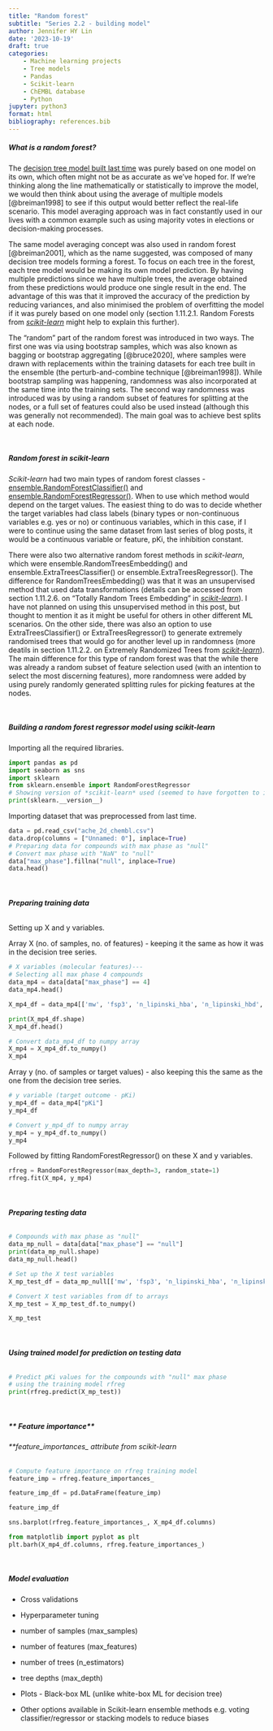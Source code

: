 ```yaml
---
title: "Random forest"
subtitle: "Series 2.2 - building model"
author: Jennifer HY Lin
date: '2023-10-19'
draft: true
categories: 
    - Machine learning projects
    - Tree models
    - Pandas
    - Scikit-learn
    - ChEMBL database
    - Python
jupyter: python3
format: html
bibliography: references.bib
---
```


##### **What is a random forest?**

The [decision tree model built last time](https://jhylin.github.io/Data_in_life_blog/posts/16_ML2-1_Decision_tree/3_model_build.html) was purely based on one model on its own, which often might not be as accurate as we've hoped for. If we're thinking along the line mathematically or statistically to improve the model, we would then think about using the average of multiple models [@breiman1998] to see if this output would better reflect the real-life scenario. This model averaging approach was in fact constantly used in our lives with a common example such as using majority votes in elections or decision-making processes.

The same model averaging concept was also used in random forest [@breiman2001], which as the name suggested, was composed of many decision tree models forming a forest. To focus on each tree in the forest, each tree model would be making its own model prediction. By having multiple predictions since we have multiple trees, the average obtained from these predictions would produce one single result in the end. The advantage of this was that it improved the accuracy of the prediction by reducing variances, and also minimised the problem of overfitting the model if it was purely based on one model only (section 1.11.2.1. Random Forests from [*scikit-learn*](https://scikit-learn.org/stable/modules/ensemble.html#random-forests-and-other-randomized-tree-ensembles) might help to explain this further).

The "random" part of the random forest was introduced in two ways. The first one was via using bootstrap samples, which was also known as bagging or bootstrap aggregating [@bruce2020], where samples were drawn with replacements within the training datasets for each tree built in the ensemble (the perturb-and-combine technique [@breiman1998]). While bootstrap sampling was happening, randomness was also incorporated at the same time into the training sets. The second way randomness was introduced was by using a random subset of features for splitting at the nodes, or a full set of features could also be used instead (although this was generally not recommended). The main goal was to achieve best splits at each node.

<br>

##### **Random forest in *scikit-learn***

*Scikit-learn* had two main types of random forest classes - [ensemble.RandomForestClassifier()](https://scikit-learn.org/stable/modules/generated/sklearn.ensemble.RandomForestClassifier.html#sklearn.ensemble.RandomForestClassifier) and [ensemble.RandomForestRegressor()](https://scikit-learn.org/stable/modules/generated/sklearn.ensemble.RandomForestRegressor.html#sklearn.ensemble.RandomForestRegressor). When to use which method would depend on the target values. The easiest thing to do was to decide whether the target variables had class labels (binary types or non-continuous variables e.g. yes or no) or continuous variables, which in this case, if I were to continue using the same dataset from last series of blog posts, it would be a continuous variable or feature, pKi, the inhibition constant. 

There were also two alternative random forest methods in *scikit-learn*, which were ensemble.RandomTreesEmbedding() and ensemble.ExtraTreesClassifier() or ensemble.ExtraTreesRegressor(). The difference for RandomTreesEmbedding() was that it was an unsupervised method that used data transformations (details can be accessed from section 1.11.2.6. on "Totally Random Trees Embedding" in [*scikit-learn*](https://scikit-learn.org/stable/modules/ensemble.html#random-forests-and-other-randomized-tree-ensembles)). I have not planned on using this unsupervised method in this post, but thought to mention it as it might be useful for others in other different ML scenarios. On the other side, there was also an option to use ExtraTreesClassifier() or ExtraTreesRegressor() to generate extremely randomised trees that would go for another level up in randomness (more deatils in section 1.11.2.2. on Extremely Randomized Trees from [*scikit-learn*](https://scikit-learn.org/stable/modules/ensemble.html#random-forests-and-other-randomized-tree-ensembles)). The main difference for this type of random forest was that the while there was already a random subset of feature selection used (with an intention to select the most discerning features), more randomness were added by using purely randomly generated splitting rules for picking features at the nodes.

<br>

##### **Building a random forest regressor model using *scikit-learn***

Importing all the required libraries.

```python
import pandas as pd
import seaborn as sns
import sklearn
from sklearn.ensemble import RandomForestRegressor
# Showing version of *scikit-learn* used (seemed to have forgotten to include this last time)
print(sklearn.__version__)
```

Importing dataset that was preprocessed from last time.

```python
data = pd.read_csv("ache_2d_chembl.csv")
data.drop(columns = ["Unnamed: 0"], inplace=True)
# Preparing data for compounds with max phase as "null"
# Convert max phase with "NaN" to "null"
data["max_phase"].fillna("null", inplace=True)
data.head()
```

<br>

###### **Preparing training data**

Setting up X and y variables.

Array X (no. of samples, no. of features) - keeping it the same as how it was in the decision tree series.

```python
# X variables (molecular features)---
# Selecting all max phase 4 compounds
data_mp4 = data[data["max_phase"] == 4]
data_mp4.head()

X_mp4_df = data_mp4[['mw', 'fsp3', 'n_lipinski_hba', 'n_lipinski_hbd', 'n_rings', 'n_hetero_atoms', 'n_heavy_atoms', 'n_rotatable_bonds', 'n_radical_electrons', 'tpsa', 'qed', 'clogp', 'sas', 'n_aliphatic_carbocycles', 'n_aliphatic_heterocyles', 'n_aliphatic_rings', 'n_aromatic_carbocycles', 'n_aromatic_heterocyles', 'n_aromatic_rings', 'n_saturated_carbocycles', 'n_saturated_heterocyles', 'n_saturated_rings']]

print(X_mp4_df.shape)
X_mp4_df.head()
```

```python
# Convert data_mp4_df to numpy array
X_mp4 = X_mp4_df.to_numpy()
X_mp4
```

Array y (no. of samples or target values) - also keeping this the same as the one from the decision tree series.

```python
# y variable (target outcome - pKi)
y_mp4_df = data_mp4["pKi"]
y_mp4_df
```

```python
# Convert y_mp4_df to numpy array
y_mp4 = y_mp4_df.to_numpy()
y_mp4
```

Followed by fitting RandomForestRegressor() on these X and y variables.

```python
rfreg = RandomForestRegressor(max_depth=3, random_state=1)
rfreg.fit(X_mp4, y_mp4)
```

<br>

###### **Preparing testing data**

```python
# Compounds with max phase as "null"
data_mp_null = data[data["max_phase"] == "null"]
print(data_mp_null.shape)
data_mp_null.head() 
```

```python
# Set up the X test variables
X_mp_test_df = data_mp_null[['mw', 'fsp3', 'n_lipinski_hba', 'n_lipinski_hbd', 'n_rings', 'n_hetero_atoms', 'n_heavy_atoms', 'n_rotatable_bonds', 'n_radical_electrons', 'tpsa', 'qed', 'clogp', 'sas', 'n_aliphatic_carbocycles', 'n_aliphatic_heterocyles', 'n_aliphatic_rings', 'n_aromatic_carbocycles', 'n_aromatic_heterocyles', 'n_aromatic_rings', 'n_saturated_carbocycles', 'n_saturated_heterocyles', 'n_saturated_rings']]

# Convert X test variables from df to arrays
X_mp_test = X_mp_test_df.to_numpy()

X_mp_test
```

<br>

###### **Using trained model for prediction on testing data**

```python
# Predict pKi values for the compounds with "null" max phase
# using the training model rfreg 
print(rfreg.predict(X_mp_test))
```

<br>

##### ** Feature importance**

###### **feature_importances_ attribute from *scikit-learn*

```python
# Compute feature importance on rfreg training model
feature_imp = rfreg.feature_importances_
```

```python
feature_imp_df = pd.DataFrame(feature_imp)
```

```python
feature_imp_df
```

```python
sns.barplot(rfreg.feature_importances_, X_mp4_df.columns)
```

```python
from matplotlib import pyplot as plt
plt.barh(X_mp4_df.columns, rfreg.feature_importances_)
```

<br>

##### **Model evaluation**

* Cross validations
* Hyperparameter tuning 
- number of samples (max_samples) 
- number of features (max_features) 
- number of trees (n_estimators) 
- tree depths (max_depth)

- Plots - Black-box ML (unlike white-box ML for decision tree)

- Other options available in Scikit-learn ensemble methods e.g. voting classifier/regressor or stacking models to reduce biases 
